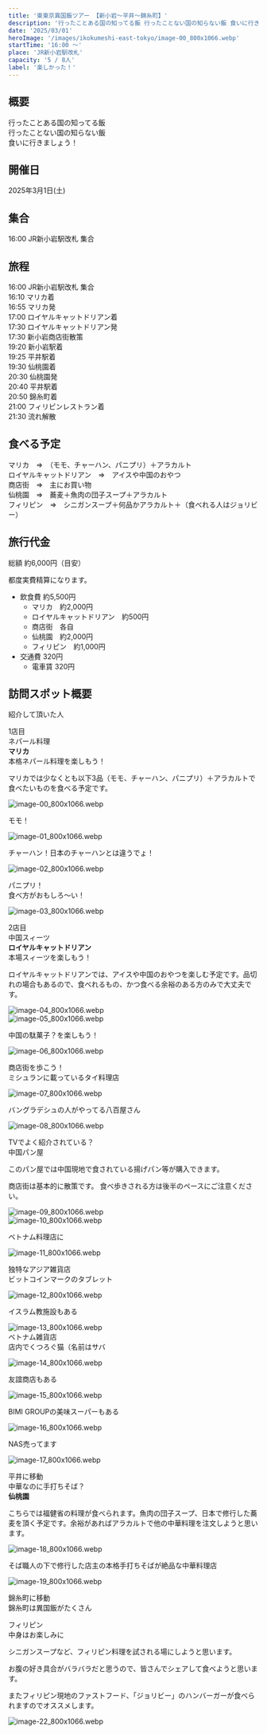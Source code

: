 ```yaml
---
title: '東東京異国飯ツアー 【新小岩～平井～錦糸町】'
description: '行ったことある国の知ってる飯 行ったことない国の知らない飯 食いに行きましょう！ '
date: '2025/03/01'
heroImage: '/images/ikokumeshi-east-tokyo/image-00_800x1066.webp'
startTime: '16:00 〜'
place: 'JR新小岩駅改札'
capacity: '5 / 8人'
label: '楽しかった！'
---
```


## 概要

行ったことある国の知ってる飯  
行ったことない国の知らない飯  
食いに行きましょう！  

## 開催日

2025年3月1日(土)

## 集合

16:00 JR新小岩駅改札 集合

## 旅程

16:00 JR新小岩駅改札 集合  
16:10 マリカ着  
16:55 マリカ発  
17:00 ロイヤルキャットドリアン着  
17:30 ロイヤルキャットドリアン発  
17:30 新小岩商店街散策  
19:20 新小岩駅着  
19:25 平井駅着  
19:30 仙桃園着  
20:30 仙桃園発  
20:40 平井駅着  
20:50 錦糸町着  
21:00 フィリピンレストラン着  
21:30 流れ解散


## 食べる予定

マリカ　⇒　（モモ、チャーハン、パニプリ）＋アラカルト  
ロイヤルキャットドリアン　⇒　アイスや中国のおやつ  
商店街　⇒　主にお買い物  
仙桃園　⇒　蕎麦＋魚肉の団子スープ＋アラカルト  
フィリピン　⇒　シニガンスープ＋何品かアラカルト＋（食べれる人はジョリビー）


## 旅行代金

総額 約6,000円（目安）

都度実費精算になります。

- 飲食費 約5,500円
  - マリカ　約2,000円
  - ロイヤルキャットドリアン　約500円
  - 商店街　各自
  - 仙桃園　約2,000円
  - フィリピン　約1,000円
- 交通費 320円
  - 電車賃 320円


## 訪問スポット概要

紹介して頂いた人

<RichLink
  url="https://bunshun.jp/list/author/5c170867776561483a000000"
  imageUrl="/images/yamaya.png"
  title="山谷 剛史"
  subtitle="やまや たけし"
  description="1976年生まれ、東京都出身。2002年より中国やアジア地域のITやトレンドなどについて日本のIT系メディアを中心に執筆する。また企業向け中国調査レポートも行う。著書に『中国のインターネット史』（星海社）、『新しい中国人』（ソフトバンククリエイティブ）など。"
/>


1店目  
ネパール料理  
**マリカ**  
本格ネパール料理を楽しもう！

マリカでは少なくとも以下3品（モモ、チャーハン、パニプリ）＋アラカルトで食べたいものを食べる予定です。

![image-00_800x1066.webp](/images/ikokumeshi-east-tokyo/image-00_800x1066.webp)  

モモ！  

![image-01_800x1066.webp](/images/ikokumeshi-east-tokyo/image-01_800x1066.webp)  

チャーハン！日本のチャーハンとは違うでょ！  

![image-02_800x1066.webp](/images/ikokumeshi-east-tokyo/image-02_800x1066.webp)  

パニプリ！  
食べ方がおもしろ～い！  

![image-03_800x1066.webp](/images/ikokumeshi-east-tokyo/image-03_800x1066.webp)

2店目  
中国スィーツ  
**ロイヤルキャットドリアン**  
本場スィーツを楽しもう！  

ロイヤルキャットドリアンでは、アイスや中国のおやつを楽しむ予定です。品切れの場合もあるので、食べれるもの、かつ食べる余裕のある方のみで大丈夫です。

![image-04_800x1066.webp](/images/ikokumeshi-east-tokyo/image-04_800x1066.webp)  
![image-05_800x1066.webp](/images/ikokumeshi-east-tokyo/image-05_800x1066.webp)  

中国の駄菓子？を楽しもう！  

![image-06_800x1066.webp](/images/ikokumeshi-east-tokyo/image-06_800x1066.webp)  

商店街を歩こう！  
ミシュランに載っているタイ料理店  

![image-07_800x1066.webp](/images/ikokumeshi-east-tokyo/image-07_800x1066.webp)  

バングラデシュの人がやってる八百屋さん  

![image-08_800x1066.webp](/images/ikokumeshi-east-tokyo/image-08_800x1066.webp)  

TVでよく紹介されている？  
中国パン屋  

このパン屋では中国現地で食されている揚げパン等が購入できます。

商店街は基本的に散策です。
食べ歩きされる方は後半のペースにご注意ください。

![image-09_800x1066.webp](/images/ikokumeshi-east-tokyo/image-09_800x1066.webp)  
![image-10_800x1066.webp](/images/ikokumeshi-east-tokyo/image-10_800x1066.webp)  

ベトナム料理店に  

![image-11_800x1066.webp](/images/ikokumeshi-east-tokyo/image-11_800x1066.webp)  

独特なアジア雑貨店  
ビットコインマークのタブレット  

![image-12_800x1066.webp](/images/ikokumeshi-east-tokyo/image-12_800x1066.webp)  

イスラム教施設もある

![image-13_800x1066.webp](/images/ikokumeshi-east-tokyo/image-13_800x1066.webp)  
ベトナム雑貨店  
店内でくつろぐ猫（名前はサバ

![image-14_800x1066.webp](/images/ikokumeshi-east-tokyo/image-14_800x1066.webp)  

友誼商店もある

![image-15_800x1066.webp](/images/ikokumeshi-east-tokyo/image-15_800x1066.webp)

BIMI GROUPの美味スーパーもある

![image-16_800x1066.webp](/images/ikokumeshi-east-tokyo/image-16_800x1066.webp)

NAS売ってます

![image-17_800x1066.webp](/images/ikokumeshi-east-tokyo/image-17_800x1066.webp)  

平井に移動  
中華なのに手打ちそば？  
**仙桃園**  

こちらでは福健省の料理が食べられます。魚肉の団子スープ、日本で修行した蕎麦を頂く予定です。余裕があればアラカルトで他の中華料理を注文しようと思います。

![image-18_800x1066.webp](/images/ikokumeshi-east-tokyo/image-18_800x1066.webp)  

そば職人の下で修行した店主の本格手打ちそばが絶品な中華料理店  

![image-19_800x1066.webp](/images/ikokumeshi-east-tokyo/image-19_800x1066.webp)  

錦糸町に移動  
錦糸町は異国飯がたくさん  

フィリピン  
中身はお楽しみに

シニガンスープなど、フィリピン料理を試される場にしようと思います。

お腹の好き具合がバラバラだと思うので、皆さんでシェアして食べようと思います。

またフィリピン現地のファストフード、「ジョリビー」のハンバーガーが食べられますのでオススメします。


![image-22_800x1066.webp](/images/ikokumeshi-east-tokyo/image-22_800x1066.webp)  

